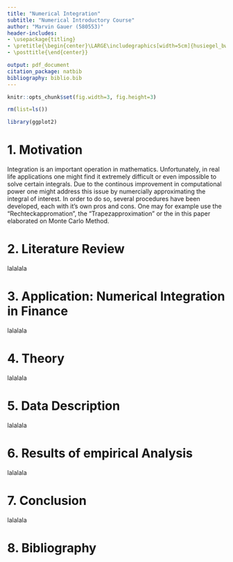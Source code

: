 ```yaml
---
title: "Numerical Integration"
subtitle: "Numerical Introductory Course"
author: "Marvin Gauer (580553)"
header-includes:
- \usepackage{titling}
- \pretitle{\begin{center}\LARGE\includegraphics[width=5cm]{husiegel_bw.png}\\[\bigskipamount]}
- \posttitle{\end{center}}

output: pdf_document
citation_package: natbib
bibliography: biblio.bib
---
```

```r
knitr::opts_chunk$set(fig.width=3, fig.height=3)
```
```r
rm(list=ls())

library(ggplot2)

```
\thispagestyle{empty}
\clearpage
\thispagestyle{empty}
\tableofcontents
\newpage
\pagenumbering{arabic}
\setcounter{page}{1}

# 1. Motivation

Integration is an important operation in mathematics. Unfortunately, in real life applications one might find it extremely difficult or even impossible to solve certain integrals. Due to the continous improvement in computational power one might address this issue by numercially approximating the integral of interest. In order to do so, several procedures have been developed, each with it's own pros and cons. One may for example use the "Rechteckappromation", the "Trapezapproximation"
or the in this paper elaborated on Monte Carlo Method. 

# 2. Literature Review

lalalala

# 3. Application: Numerical Integration in Finance

lalalala

# 4. Theory

lalalala

# 5. Data Description

lalalala

# 6. Results of empirical Analysis

lalalala

# 7. Conclusion

lalalala

# 8. Bibliography
